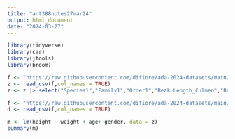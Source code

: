 ```yaml
---
title: "ant388notes27mar24"
output: html_document
date: "2024-03-27"
---
```


```r
library(tidyverse)
library(car)
library(jtools)
library(broom)
```


```r
f <- "https://raw.githubusercontent.com/difiore/ada-2024-datasets/main/zombies.csv"
z <- read_csv(f,col_names = TRUE)
z <- z |> select("Species1","Family1","Order1","Beak.Length_Culmen","Beak.Width","Beak.Depth","Tarsus.Length","Wing.Length","Tail.Length","Mass","Habitat","Migration","Trophic.Level","Trophic.Niche","Min.Latitude","Max.Latitude","Centroid.Latitude","Primary.Lifestyle","Range.Size")
```


```r
f <- "https://raw.githubusercontent.com/difiore/ada-2024-datasets/main/AVONETdataset1.csv"
d <- read_csv(f,col_names = TRUE)
```


```r
m <- lm(height ~ weight + age+ gender, data = z)
summary(m)
```

